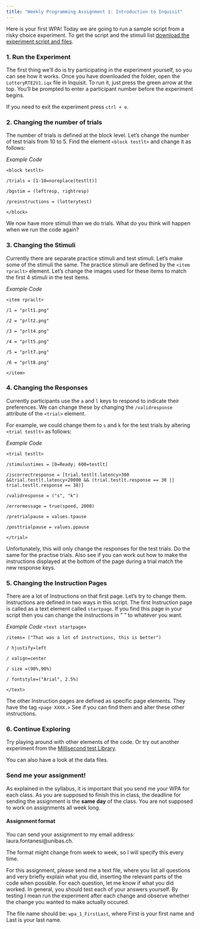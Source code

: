```yaml
---
title: "Weekly Programming Assignment 1: Introduction to Inquisit"
---
```


Here is your first WPA! Today we are going to run a sample script from a risky choice experiment. To get the script and the stimuli list [download the experiment script and files](https://www.dropbox.com/sh/gu03ff98qtgm9az/AACtL5LivbYPF0SXD6zXRgGja?dl=0).

### 1. Run the Experiment

The first thing we'll do is try participating in the experiment yourself, so you can see how it works. Once you have downloaded the folder, open the `LotteryRTE2V1.iqx` file in Inquisit. To run it, just press the green arrow at the top. You'll be prompted to enter a participant number before the experiment begins.

If you need to exit the experiment press `ctrl + e`.

### 2. Changing the number of trials

The number of trials is defined at the block level. Let's change the number of test trials from 10 to 5. Find the element `<block testlt>` and change it as follows:

*Example Code*

`<block testlt>`

`/trials = [1-10=noreplace(testlt)]`

`/bgstim = (leftresp, rightresp)`

`/preinstructions = (lotterytest)`

`</block>`

We now have more stimuli than we do trials. What do you think will happen when we run the code again?

### 3. Changing the Stimuli

Currently there are separate practice stimuli and test stimuli. Let's make some of the stimuli the same. The practice stimuli are defined by the `<item rpraclt>` element. Let's change the images used for these items to match the first 4 stimuli in the test items.

*Example Code*

`<item rpraclt>`

`/1 = "prlt1.png"`

`/2 = "prlt2.png"`

`/3 = "prlt4.png"`

`/4 = "prlt5.png"`

`/5 = "prlt7.png"`

`/6 = "prlt8.png"`

`</item>`

### 4. Changing the Responses

Currently participants use the `a` and `l` keys to respond to indicate their preferences. We can change these by changing the `/validresponse` attribute of the `<trial>` element.

For example, we could change them to `s` and `k` for the test trials by altering `<trial testlt>` as follows:

*Example Code*

`<trial testlt>`

 `/stimulustimes = [0=Ready; 600=testlt]`
 
 `/iscorrectresponse = [trial.testlt.latency>300 &&trial.testlt.latency<20000 && (trial.testlt.response == 30 || trial.testlt.response == 38)]`
 
 `/validresponse = ("s", "k")`
 
 `/errormessage = true(speed, 2000)`
 
 `/pretrialpause = values.tpause`
 
 `/posttrialpause = values.ppause`
 
 `</trial>`

Unfortunately, this will only change the responses for the test trials. Do the same for the practise trials. Also see if you can work out how to make the instructions displayed at the bottom of the page during a trial match the new response keys.

### 5. Changing the Instruction Pages

There are a lot of Instructions on that first page. Let's try to change them. Instructions are defined in two ways in this script. The first Instruction page is called as a text element called `startpage`. If you find this page in your script then you can change the instructions in " " to whatever you want.


*Example Code*
`<text startpage>`

`/items= ("That was a lot of instructions, this is better")`

`/ hjustify=left`

`/ valign=center`

`/ size =(90%,90%)`

`/ fontstyle=("Arial", 2.5%)`

`</text>`


The other Instruction pages are defined as specific page elements. They have the tag `<page XXXX.>` See if you can find them and alter these other instructions.

### 6. Continue Exploring

Try playing around with other elements of the code. Or try out another experiment from the [Millisecond test Library](http://www.millisecond.com/download/library/). 

You can also have a look at the data files.

### Send me your assignment!

As explained in the syllabus, it is important that you send me your WPA for each class. As you are supposed to finish this in class, the deadline for sending the assignment is the **same day** of the class. You are not supposed to work on assignments all week long. 

#### Assignment format

You can send your assignment to my email address: laura.fontanesi@unibas.ch. 

The format might change from week to week, so I will specify this every time.

For this assignment, please send me a text file, where you list all questions and very briefly explain what you did, inserting the relevant parts of the code when possible. For each question, let me know if what you did worked. In general, you should test each of your answers yourself. By testing I mean run the experiment after each change and observe whether the change you wanted to make actually occured.

The file name should be: `wpa_1_FirstLast`, where First is your first name and Last is your last name.
